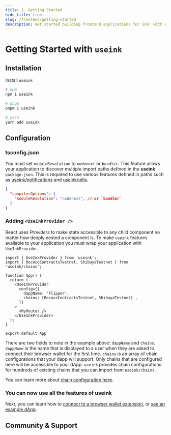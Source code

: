 ```yaml
---
title: 1. Getting Started
hide_title: true
slug: /frontend/getting-started
description: Get started building frontend applications for ink! with useink
---
```



# Getting Started with `useink`


## Installation

Install `useink`

```bash
# npm
npm i useink

# pnpm
pnpm i useink

# yarn
yarn add useink
```

## Configuration

### tsconfig.json

You must set `moduleResolution` to `nodenext` or `bundler`. This feature allows your application to
discover multiple import paths defined in the **useink** `package.json`. This is required
to use various features defined in paths such as
[useink/notifications](/frontend/notifications) and [useink/utils](/frontend/utils).

```json
{
  "compilerOptions": {
    "moduleResolution": "nodenext", // or `bundler`
  }
}
```

### Adding `<UseInkProvider />`

React uses *Providers* to make state accessible to any child component no matter how deeply nested a component is. To make `useink` features available to your application you must wrap your application with `UseInkProvider`. 

```tsx
import { UseInkProvider } from 'useink';
import { RococoContractsTestnet, ShibuyaTestnet } from 'useink/chains';

function App() {
  return (
    <UseInkProvider 
      config={{ 
        dappName: 'Flipper', 
        chains: [RococoContractsTestnet, ShibuyaTestnet] ,
      }}
    >
      <MyRoutes />
    </UseInkProvider>
  );
}

export default App
```

There are two fields to note in the example above: `dappName` and `chains`. `dappName` is the name that is displayed to a user when they are asked to connect their browser wallet for the first time. `chains` is an array of chain configurations that your dapp will support. Only chains that are configured here will be accessible to your dApp. `useink` provides chain configurations for hundreds of existing chains that you can import from `useink/chains`.

You can learn more about [chain configuration here](/frontend/configuration).

### You can now use all the features of useink

Next, you can learn how to [connect to a browser wallet extension](/frontend/connect-wallet), or [see an example dApp](https://github.com/paritytech/useink-kitchen-sink/blob/master/frontend/src/components/pg-home/HomePage.tsx).


## Community & Support

<BigCTA
  title="Element Chat"
  emphasized="Join"
  cta="the Conversation"
  url="https://matrix.to/#/%23useink:parity.io"
  tabIndex={0} 
/>


